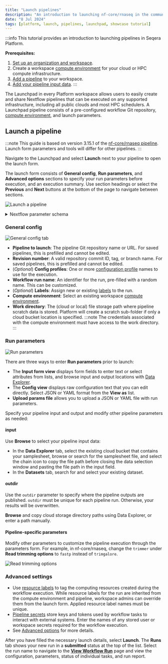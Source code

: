 ```yaml
---
title: "Launch pipelines"
description: "An introduction to launching nf-core/rnaseq in the community/showcase workspace"
date: "8 Jul 2024"
tags: [platform, launch, pipelines, launchpad, showcase tutorial]
---
```



:::info
This tutorial provides an introduction to launching pipelines in Seqera Platform.

**Prerequisites:**
1. [Set up an organization and workspace](../workspace-setup.mdx).
1. Create a workspace [compute environment](../../compute-envs/overview.mdx) for your cloud or HPC compute infrastructure.
1. [Add a pipeline](./add-pipelines.mdx) to your workspace.
1. [Add your pipeline input data](./add-data.mdx).
:::

The Launchpad in every Platform workspace allows users to easily create and share Nextflow pipelines that can be executed on any supported infrastructure, including all public clouds and most HPC schedulers. A Launchpad pipeline consists of a pre-configured workflow Git repository, [compute environment](../../compute-envs/overview.mdx), and launch parameters.

## Launch a pipeline

:::note
This guide is based on version 3.15.1 of the [nf-core/rnaseq pipeline](https://github.com/nf-core/rnaseq). Launch form parameters and tools will differ for other pipelines. 
:::

Navigate to the Launchpad and select **Launch** next to your pipeline to open the launch form.

The launch form consists of **General config**, **Run parameters**, and **Advanced options** sections to specify your run parameters before execution, and an execution summary. Use section headings or select the **Previous** and **Next** buttons at the bottom of the page to navigate between sections. 

![Launch a pipeline](../_images/cs-launch-form-1.gif)

<details>
  <summary>Nextflow parameter schema</summary>

  The launch form lets you configure the pipeline execution. The pipeline parameters in this form are rendered from a [pipeline schema](../../pipeline-schema/overview.mdx) file in the root of the pipeline Git repository. `nextflow_schema.json` is a simple JSON-based schema describing pipeline parameters for pipeline developers to easily adapt their in-house Nextflow pipelines to be executed in Platform.

  :::tip
  See [Best Practices for Deploying Pipelines with the Seqera Platform](https://seqera.io/blog/best-practices-for-deploying-pipelines-with-seqera-platform/) to learn how to build the parameter schema for any Nextflow pipeline automatically with tooling maintained by the nf-core community. 
  :::

</details>

### General config 

![General config tab](../_images/launch-form-2.gif)

- **Pipeline to launch**: The pipeline Git repository name or URL. For saved pipelines, this is prefilled and cannot be edited.
- **Revision number**: A valid repository commit ID, tag, or branch name. For saved pipelines, this is prefilled and cannot be edited.
- (*Optional*) **Config profiles**: One or more [configuration profile](https://www.nextflow.io/docs/latest/config.html#config-profiles) names to use for the execution. 
- **Workflow run name**: An identifier for the run, pre-filled with a random name. This can be customized.
- (*Optional*) **Labels**: Assign new or existing [labels](../../labels/overview.mdx) to the run.
- **Compute environment**: Select an existing workspace [compute environment](../../compute-envs/overview.mdx). 
- **Work directory**: The (cloud or local) file storage path where pipeline scratch data is stored. Platform will create a scratch sub-folder if only a cloud bucket location is specified.
  :::note
  The credentials associated with the compute environment must have access to the work directory.
  :::

### Run parameters 

![Run parameters](../_images/launch-form-3.gif)

There are three ways to enter **Run parameters** prior to launch:

- The **Input form view** displays form fields to enter text or select attributes from lists, and browse input and output locations with [Data Explorer](../../data/data-explorer.mdx).
- The **Config view** displays raw configuration text that you can edit directly. Select JSON or YAML format from the **View as** list.
- **Upload params file** allows you to upload a JSON or YAML file with run parameters.

Specify your pipeline input and output and modify other pipeline parameters as needed:

#### input

Use **Browse** to select your pipeline input data: 

- In the **Data Explorer** tab, select the existing cloud bucket that contains your samplesheet, browse or search for the samplesheet file, and select the chain icon to copy the file path before closing the data selection window and pasting the file path in the input field.
- In the **Datasets** tab, search for and select your existing dataset.

#### outdir

Use the `outdir` parameter to specify where the pipeline outputs are published. `outdir` must be unique for each pipeline run. Otherwise, your results will be overwritten. 

**Browse** and copy cloud storage directory paths using Data Explorer, or enter a path manually.

#### Pipeline-specific parameters

Modify other parameters to customize the pipeline execution through the parameters form. For example, in nf-core/rnaseq, change the `trimmer` under **Read trimming options** to `fastp` instead of `trimgalore`.

![Read trimming options](./assets/trimmer-settings.png)

### Advanced settings 

- Use [resource labels](../../resource-labels/overview.mdx) to tag the computing resources created during the workflow execution. While resource labels for the run are inherited from the compute environment and pipeline, workspace admins can override them from the launch form. Applied resource label names must be unique. 
- [Pipeline secrets](../../secrets/overview.mdx) store keys and tokens used by workflow tasks to interact with external systems. Enter the names of any stored user or workspace secrets required for the workflow execution.
- See [Advanced options](../../launch/advanced.mdx) for more details.

After you have filled the necessary launch details, select **Launch**. The **Runs** tab shows your new run in a **submitted** status at the top of the list. Select the run name to navigate to the [**View Workflow Run**](../../monitoring/overview.mdx) page and view the configuration, parameters, status of individual tasks, and run report.